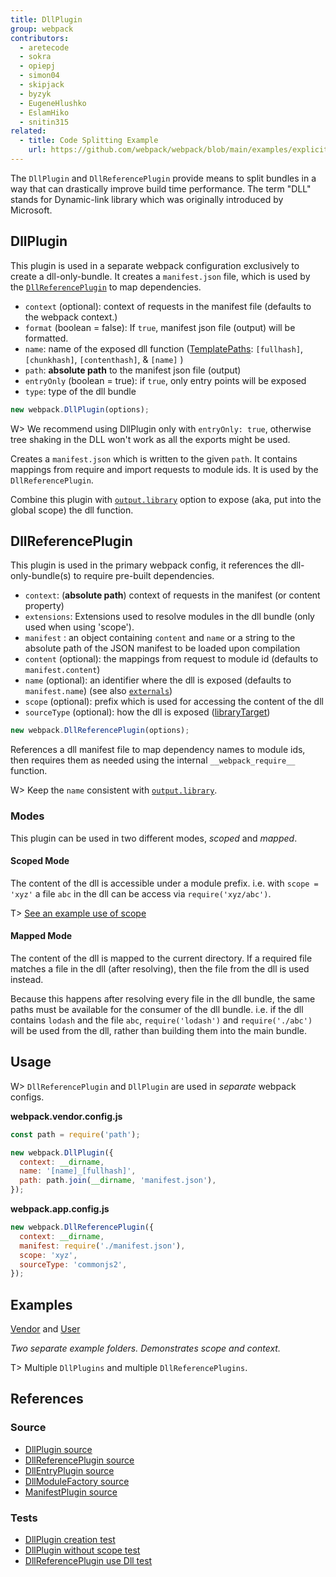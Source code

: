 ```yaml
---
title: DllPlugin
group: webpack
contributors:
  - aretecode
  - sokra
  - opiepj
  - simon04
  - skipjack
  - byzyk
  - EugeneHlushko
  - EslamHiko
  - snitin315
related:
  - title: Code Splitting Example
    url: https://github.com/webpack/webpack/blob/main/examples/explicit-vendor-chunk/README.md
---
```


The `DllPlugin` and `DllReferencePlugin` provide means to split bundles in a way that can drastically improve build time performance. The term "DLL" stands for Dynamic-link library which was originally introduced by Microsoft.

## DllPlugin

This plugin is used in a separate webpack configuration exclusively to create a dll-only-bundle. It creates a `manifest.json` file, which is used by the [`DllReferencePlugin`](#dllreferenceplugin) to map dependencies.

- `context` (optional): context of requests in the manifest file (defaults to the webpack context.)
- `format` (boolean = false): If `true`, manifest json file (output) will be formatted.
- `name`: name of the exposed dll function ([TemplatePaths](https://github.com/webpack/webpack/blob/main/lib/TemplatedPathPlugin.js): `[fullhash]`, `[chunkhash]`, `[contenthash]`, & `[name]` )
- `path`: **absolute path** to the manifest json file (output)
- `entryOnly` (boolean = true): if `true`, only entry points will be exposed
- `type`: type of the dll bundle

```javascript
new webpack.DllPlugin(options);
```

W> We recommend using DllPlugin only with `entryOnly: true`, otherwise tree shaking in the DLL won't work as all the exports might be used.

Creates a `manifest.json` which is written to the given `path`. It contains mappings from require and import requests to module ids. It is used by the `DllReferencePlugin`.

Combine this plugin with [`output.library`](/configuration/output/#outputlibrary) option to expose (aka, put into the global scope) the dll function.

## DllReferencePlugin

This plugin is used in the primary webpack config, it references the dll-only-bundle(s) to require pre-built dependencies.

- `context`: (**absolute path**) context of requests in the manifest (or content property)
- `extensions`: Extensions used to resolve modules in the dll bundle (only used when using 'scope').
- `manifest` : an object containing `content` and `name` or a string to the absolute path of the JSON manifest to be loaded upon compilation
- `content` (optional): the mappings from request to module id (defaults to `manifest.content`)
- `name` (optional): an identifier where the dll is exposed (defaults to `manifest.name`) (see also [`externals`](/configuration/externals/))
- `scope` (optional): prefix which is used for accessing the content of the dll
- `sourceType` (optional): how the dll is exposed ([libraryTarget](/configuration/output/#outputlibrarytarget))

```javascript
new webpack.DllReferencePlugin(options);
```

References a dll manifest file to map dependency names to module ids, then requires them as needed using the internal `__webpack_require__` function.

W> Keep the `name` consistent with [`output.library`](/configuration/output/#outputlibrary).

### Modes

This plugin can be used in two different modes, _scoped_ and _mapped_.

#### Scoped Mode

The content of the dll is accessible under a module prefix. i.e. with `scope = 'xyz'` a file `abc` in the dll can be access via `require('xyz/abc')`.

T> [See an example use of scope](https://github.com/webpack/webpack/tree/master/examples/dll-user)

#### Mapped Mode

The content of the dll is mapped to the current directory. If a required file matches a file in the dll (after resolving), then the file from the dll is used instead.

Because this happens after resolving every file in the dll bundle, the same paths must be available for the consumer of the dll bundle. i.e. if the dll contains `lodash` and the file `abc`, `require('lodash')` and `require('./abc')` will be used from the dll, rather than building them into the main bundle.

## Usage

W> `DllReferencePlugin` and `DllPlugin` are used in _separate_ webpack configs.

**webpack.vendor.config.js**

```javascript
const path = require('path');

new webpack.DllPlugin({
  context: __dirname,
  name: '[name]_[fullhash]',
  path: path.join(__dirname, 'manifest.json'),
});
```

**webpack.app.config.js**

```javascript
new webpack.DllReferencePlugin({
  context: __dirname,
  manifest: require('./manifest.json'),
  scope: 'xyz',
  sourceType: 'commonjs2',
});
```

## Examples

[Vendor](https://github.com/webpack/webpack/tree/master/examples/dll) and [User](https://github.com/webpack/webpack/tree/master/examples/dll-user)

_Two separate example folders. Demonstrates scope and context._

T> Multiple `DllPlugins` and multiple `DllReferencePlugins`.

## References

### Source

- [DllPlugin source](https://github.com/webpack/webpack/blob/main/lib/DllPlugin.js)
- [DllReferencePlugin source](https://github.com/webpack/webpack/blob/main/lib/DllReferencePlugin.js)
- [DllEntryPlugin source](https://github.com/webpack/webpack/blob/main/lib/DllEntryPlugin.js)
- [DllModuleFactory source](https://github.com/webpack/webpack/blob/main/lib/DllModuleFactory.js)
- [ManifestPlugin source](https://github.com/webpack/webpack/blob/main/lib/LibManifestPlugin.js)

### Tests

- [DllPlugin creation test](https://github.com/webpack/webpack/blob/main/test/configCases/dll-plugin/0-create-dll/webpack.config.js)
- [DllPlugin without scope test](https://github.com/webpack/webpack/blob/main/test/configCases/dll-plugin/2-use-dll-without-scope/webpack.config.js)
- [DllReferencePlugin use Dll test](https://github.com/webpack/webpack/tree/master/test/configCases/dll-plugin)
